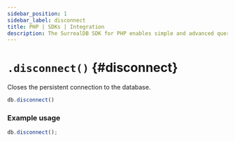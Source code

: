 ```yaml
---
sidebar_position: 1
sidebar_label: disconnect
title: PHP | SDKs | Integration
description: The SurrealDB SDK for PHP enables simple and advanced querying of a remote or embedded database.
---
```


# `.disconnect()` {#disconnect}

Closes the persistent connection to the database.

```javascript title="Method Syntax"
db.disconnect()
```

### Example usage
```javascript
db.disconnect();
```